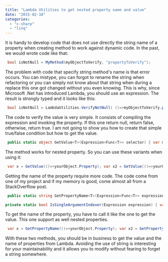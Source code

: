```yaml
---
title: "Lambda Utilities to get nested property name and value"
date: "2015-02-10"
categories: 
  - "c-sharp"
  - "linq"
---
```


It is handy to develop code that does not use directly the string name of a property when creating method to work against dynamic code. In the past, we would wrote code like that:


```csharp
 bool isNotNull = MyMethod(myObjectToVerify, "propertyToVerify"); 
```

The problem with code that specify string method's name is that error occurs. You can mistype, you can forgot to rename the string when refactoring or you can simply not know about that string when during a replace this one got changed without you even knowing. This is why, since Microsoft .Net has introduced Lambda, you should use an expression. The result is strongly typed and it looks like this:


```csharp
 bool isNotNull = LambdaUtilities.VerifyNotNull( ()=>myObjectToVerify.propertyToVerify ); 
```

The code to verify the value is very simple. It consists of compiling the expression and invoking the property. If this one return null, return false, otherwise, return true. I am not going to show you how to create that simple true/false condition but how to get the value.


```csharp
 public static object GetValue<T>(Expression<Func<T>> selector) { var method = selector.Compile(); var value= method.Invoke(); return value; } 
```

The method works for nested property. So you can use these variants when using it: 
```csharp
 var x = GetValue(()=>yourObject.Property); var x2 = GetValue(()=>yourObject.Property.NestedProperty); var x3 = GetValue(()=>yourObject.Property.NestedProperty.AndSoOn); 
```

Getting the name of the property require more code. The code come from one of my project and if my memory is good, come almost all from a StackOverflow post. 
```csharp
 public static string GetPropertyName<T>(Expression<Func<T>> expression) { var stack = new Stack<string>(); Expression expression1 = expression.Body; while (expression1 != null) { if (expression1.NodeType == ExpressionType.Call) { var methodCallExpression = (MethodCallExpression)expression1; if (IsSingleArgumentIndexer(methodCallExpression)) { stack.Push(string.Empty); expression1 = methodCallExpression.Object; } else break; } else if (expression1.NodeType == ExpressionType.ArrayIndex) { var binaryExpression = (BinaryExpression)expression1; stack.Push(string.Empty); expression1 = binaryExpression.Left; } else if (expression1.NodeType == ExpressionType.MemberAccess) { var memberExpression = (MemberExpression)expression1; stack.Push("." + memberExpression.Member.Name); expression1 = memberExpression.Expression; } else if (expression1.NodeType == ExpressionType.Parameter) { stack.Push(string.Empty); expression1 = null; } else if (expression1.NodeType == ExpressionType.Convert) { var memberExp = ((UnaryExpression)expression1).Operand as MemberExpression; stack.Push("." + memberExp.Member.Name); expression1 = memberExp.Expression; } else break; } if (stack.Count > 0 && string.Equals(stack.Peek(), ".model", StringComparison.OrdinalIgnoreCase)) stack.Pop(); if (stack.Count <= 0) return string.Empty; return (stack).Aggregate(((left, right) => left + right)).TrimStart(new[] { '.' }); }

private static bool IsSingleArgumentIndexer(Expression expression) { var methodExpression = expression as MethodCallExpression; if (methodExpression == null || methodExpression.Arguments.Count != 1) return false; return (methodExpression.Method.DeclaringType.GetDefaultMembers()).OfType<PropertyInfo>().Any((p => p.GetGetMethod() == methodExpression.Method)); } 
```

To get the name of the property, you have to call it like the one to get the value. This one support as well nested properties. 
```csharp
 var x = GetPropertyName(()=>yourObject.Property); var x2 = GetPropertyName(()=>yourObject.Property.NestedProperty); var x3 = GetPropertyName(()=>yourObject.Property.NestedProperty.AndSoOn); 
```

With these two methods, you should be in business to get the value and the name of properties from Lambda. Avoiding the use of string is interesting for your maintainability and it allows you to modify without fearing to forget a string somewhere.
